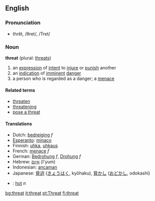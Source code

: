 ==English==
=== Pronunciation ===
*thrĕt, /θret/, /Tret/

=== Noun ===
'''threat''' (plural: [[threats]])
# an [[expression]] of [[intent]] to [[injure]] or [[punish]] another
# an [[indication]] of [[imminent]] [[danger]]
# a person who is regarded as a danger; a [[menace]]

====Related terms====
*[[threaten]]
*[[threatening]]
*[[pose a threat]]

====Translations====
*Dutch: [[bedreiging]] ''f''
*[[Esperanto]]: [[minaco]]
*Finnish: [[uhka]], [[uhkaus]]
*French: [[menace]] ''f''
*German: [[Bedrohung]] ''f'', [[Drohung]] ''f''
*Hebrew: [[איום]] (I'yum)
*Indonesian: [[ancam|ancaman]]
*Japanese: [[脅迫]] ([[きょうはく]], kyōhaku), [[脅かし]] ([[おどかし]], odokashi)
*{{sv}}: [[hot#Swedish|hot]] ''n''

[[bg:threat]]
[[it:threat]]
[[pt:Threat]]
[[fi:threat]]